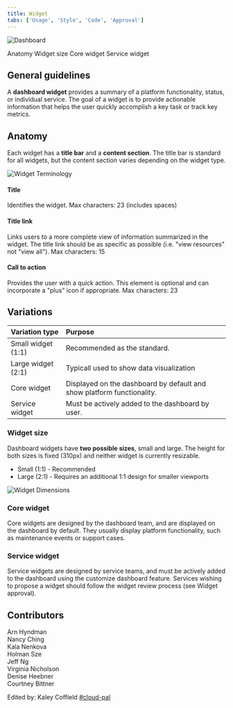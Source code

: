 ```yaml
---
title: Widget
tabs: ['Usage', 'Style', 'Code', 'Approval']
---
```

![Dashboard](images/sample_dashboard.png)

<AnchorLinks>
<AnchorLink>Anatomy</AnchorLink>
<AnchorLink>Widget size</AnchorLink>
<AnchorLink>Core widget</AnchorLink>
<AnchorLink>Service widget</AnchorLink>
</AnchorLinks>


## General guidelines

A <b>dashboard widget</b> provides a summary of a platform functionality, status, or individual service. The goal of a widget is to provide actionable information that helps the user quickly accomplish a key task or track key metrics. 


## Anatomy

Each widget has a <b>title bar</b> and a <b>content section</b>. The title bar is standard for all widgets, but the content section varies depending on the widget type. 


![Widget Terminology](images/widget_terminology.png)


#### Title
Identifies the widget. Max characters: 23 (includes spaces)

#### Title link
Links users to a more complete view of information summarized in the widget. The title link should be as specific as possible (i.e. "view resources" not "view all"). Max characters: 15

#### Call to action 
Provides the user with a quick action. This element is optional and can incorporate a "plus" icon if appropriate. Max characters: 23

## Variations

| Variation type     | Purpose           | 
| :-------------------|:------------------|
| Small widget (1:1)  | Recommended as the standard.         |
| Large widget (2:1)  | Typicall used to show data visualization        | 
| Core widget        | Displayed on the dashboard by default and show platform          functionality.       |
| Service widget     | Must be actively added to the dashboard by user. | 


### Widget size

Dashboard widgets have <b>two possible sizes</b>, small and large. The height for both sizes is fixed (310px) and neither widget is currently resizable. 

- Small (1:1) - Recommended 
- Large (2:1) - Requires an additional 1:1 design for smaller viewports



![Widget Dimensions](images/widget_dimensions.png)



### Core widget

Core widgets are designed by the dashboard team, and are displayed on the dashboard by default. They usually display platform functionality, such as maintenance events or support cases. 

### Service widget

Service widgets are designed by service teams, and must be actively added to the dashboard using the customize dashboard feature. Services wishing to propose a widget should follow the widget review process (see Widget approval). 


## Contributors

Arn Hyndman <br />
Nancy Ching <br />
Kala Nenkova <br />
Holman Sze <br />
Jeff Ng <br />
Virginia Nicholson <br />
Denise Heebner <br />
Courtney Bittner

Edited by: Kaley Coffield 
[#cloud-pal](https://ibm-cloudplatform.slack.com/messages/CGFD1CV4J)



